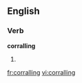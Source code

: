 
==English==

===Verb===
'''corralling'''

# {{present participle of|[[corral]]}}

[[fr:corralling]]
[[vi:corralling]]
